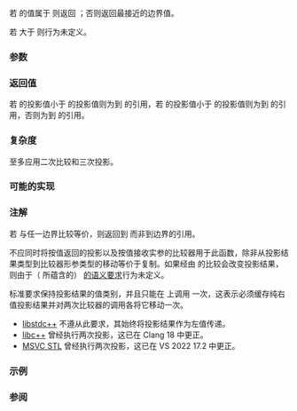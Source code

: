 {{cpp/ranges/title|clamp}}
{{cpp/algorithm/ranges/navbar}}
{{dcl begin}}
{{dcl header|algorithm}}
{{dcl h|调用签名}}
{{dcl|since=c++20|1=
template&lt; class T, class Proj = std::identity,
          std::indirect_strict_weak_order&lt;std::projected&lt;const T*, Proj&gt;&gt; Comp =
              ranges::less &gt;
constexpr const T&amp;
    clamp( const T&amp; v, const T&amp; lo, const T&amp; hi, Comp comp = {}, Proj proj = {} );
}}
{{dcl end}}

若 {{c|v}} 的值属于 {{closed range|lo|hi}} 则返回 {{c|v}}；否则返回最接近的边界值。


若 {{c|lo}} 大于 {{c|hi}} 则行为未定义。

{{cpp/ranges/niebloid}}

===参数===
{{par begin}}
{{par|v|待夹的值}}
{{par|lo, hi|用以夹 {{c|v}} 的边界}}
{{par|comp|应用到投影后元素的比较}}
{{par|proj|应用到 {{c|v}}、{{c|lo}} 及 {{c|hi}} 的投影}}
{{par end}}

===返回值===
若 {{c|v}} 的投影值小于 {{c|lo}} 的投影值则为到 {{c|lo}} 的引用，若 {{c|hi}} 的投影值小于 {{c|v}} 的投影值则为到 {{c|hi}} 的引用，否则为到 {{c|v}} 的引用。

===复杂度===
至多应用二次比较和三次投影。

===可能的实现===
{{eq fun
|1=
struct clamp_fn
{
    template&lt;class T, class Proj = std::identity,
             std::indirect_strict_weak_order&lt;std::projected&lt;const T*, Proj&gt;&gt;
                 Comp = std::ranges::less&gt;
    constexpr const T&amp; operator()(const T&amp; v, const T&amp; lo, const T&amp; hi,
                                  Comp comp = {}, Proj proj = {}) const
    {
        auto&amp;&amp; pv = std::invoke(proj, v);

        if (std::invoke(comp, std::forward&lt;decltype(pv)&gt;(pv), std::invoke(proj, lo)))
            return lo;

        if (std::invoke(comp, std::invoke(proj, hi), std::forward&lt;decltype(pv)&gt;(pv)))
            return hi;

        return v;
    }
};

inline constexpr clamp_fn clamp;
}}

===注解===
{{include|cpp/algorithm/minmax_danger_note|ranges::clamp}}

若 {{c|v}} 与任一边界比较等价，则返回到 {{c|v}} 而非到边界的引用。

不应同时将按值返回的投影以及按值接收实参的比较器用于此函数，除非从投影结果类型到比较器形参类型的移动等价于复制。如果经由 {{lc|std::invoke}} 的比较会改变投影结果，则由于（{{lc|std::indirect_strict_weak_order}} 所蕴含的） [[cpp/concepts/invocable|{{tt|std::regular_invocable}} 的语义要求]]行为未定义。

标准要求保持投影结果的值类别，并且只能在 {{c|v}} 上调用 {{c|proj}} 一次，这表示必须缓存纯右值投影结果并对两次比较器的调用各将它移动一次。
* [https://github.com/gcc-mirror/gcc/blob/f3169941996c76ecbfae9c37709d2b57652be555/libstdc%2B%2B-v3/include/bits/ranges_algo.h#L3196-L3218 libstdc++] 不遵从此要求，其始终将投影结果作为左值传递。
* [https://github.com/llvm/llvm-project/issues/64717 libc++] 曾经执行两次投影，这已在 Clang 18 中更正。
* [https://github.com/microsoft/STL/issues/1893 MSVC STL] 曾经执行两次投影，这已在 VS 2022 17.2 中更正。

===示例===
{{example
|code=
#include &lt;algorithm&gt;
#include &lt;cstdint&gt;
#include &lt;iomanip&gt;
#include &lt;iostream&gt;
#include &lt;string&gt;

using namespace std::literals;
namespace ranges = std::ranges;

int main()
{
    std::cout &lt;&lt; "[raw] [" &lt;&lt; INT8_MIN &lt;&lt; ',' &lt;&lt; INT8_MAX &lt;&lt; "] "
                 "[0" &lt;&lt; ',' &lt;&lt; UINT8_MAX &lt;&lt; "]\n";
    for (int const v : {-129, -128, -1, 0, 42, 127, 128, 255, 256})
        std::cout &lt;&lt; std::setw(4) &lt;&lt; v
                  &lt;&lt; std::setw(11) &lt;&lt; ranges::clamp(v, INT8_MIN, INT8_MAX)
                  &lt;&lt; std::setw(8) &lt;&lt; ranges::clamp(v, 0, UINT8_MAX) &lt;&lt; '\n';
    std::cout &lt;&lt; std::string(23, '-') &lt;&lt; '\n';

    // 投影函数
    const auto stoi = [](std::string s) { return std::stoi(s); };

    // 同上，但用字符串
    for (std::string const v : {"-129", "-128", "-1", "0", "42",
                                "127", "128", "255", "256"})
        std::cout &lt;&lt; std::setw(4) &lt;&lt; v
                  &lt;&lt; std::setw(11) &lt;&lt; ranges::clamp(v, "-128"s, "127"s, {}, stoi)
                  &lt;&lt; std::setw(8) &lt;&lt; ranges::clamp(v, "0"s, "255"s, {}, stoi)
                  &lt;&lt; '\n';
}
|output=&lt;nowiki/&gt;
[raw] [-128,127] [0,255]
-129       -128       0
-128       -128       0
  -1         -1       0
   0          0       0
  42         42      42
 127        127     127
 128        127     128
 255        127     255
 256        127     255
-----------------------
-129       -128       0
-128       -128       0
  -1         -1       0
   0          0       0
  42         42      42
 127        127     127
 128        127     128
 255        127     255
 256        127     255
}}

===参阅===
{{dsc begin}}
{{dsc inc | cpp/algorithm/ranges/dsc min}}
{{dsc inc | cpp/algorithm/ranges/dsc max}}
{{dsc inc | cpp/utility/dsc in_range}}
{{dsc inc | cpp/algorithm/dsc clamp}}
{{dsc end}}

{{langlinks|de|en|es|fr|it|ja|pt|ru}}